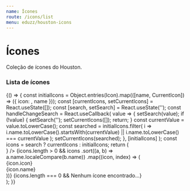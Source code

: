 ```yaml
---
name: Ícones
route: /icons/list
menu: eduzz/houston-icons
---
```




# Ícones

Coleção de ícones do Houston.

### Lista de ícones

<Playground>
  {() => {
    const initialIcons = Object.entries(Icon).map(([name, CurrentIcon]) => ({
      icon: <CurrentIcon size={'large'} />,
      name
    }));
    const [currentIcons, setCurrentIcons] = React.useState([]);
    const [search, setSearch] = React.useState('');
    const handleChangeSearch = React.useCallback(
      value => {
        setSearch(value);
        if (!value) {
          setSearch('');
          setCurrentIcons([]);
          return;
        }
        const currentValue = value.toLowerCase();
        const searched = initialIcons.filter(
          i => i.name.toLowerCase().startsWith(currentValue) || i.name.toLowerCase() === currentValue
        );
        setCurrentIcons(searched);
      },
      [initialIcons]
    );
    const icons = search ? currentIcons : initialIcons;
    return (
      <div className='list-icons'>
        <TextField
          value={search}
          onChange={handleChangeSearch}
          placeholder='Busque por ícones'
          endAdornment={<Icon.SearchOutline />}
        />
        {icons.length > 0 &&
          icons
            .sort((a, b) => a.name.localeCompare(b.name))
            .map((icon, index) => (
              <div key={`icon-${index}`} className='icon-preview'>
                {icon.icon}
                <Tooltip title={icon.name} placement='bottom'>
                  <div className='name'>{icon.name}</div>
                </Tooltip>
              </div>
            ))}
        {icons.length === 0 && <Typography>Nenhum ícone encontrado...</Typography>}
      </div>
    );
  }}
</Playground>

